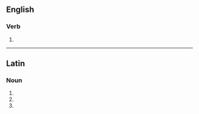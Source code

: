 {{also|facilitâtes}}

==English==

===Verb===
{{head|en|verb form}}

# {{en-third-person singular of|facilitate}}

----

==Latin==

===Noun===
{{la-noun-form|facilitātēs}}

# {{inflection of|la|facilitās||nom|p}}
# {{inflection of|la|facilitās||acc|p}}
# {{inflection of|la|facilitās||voc|p}}